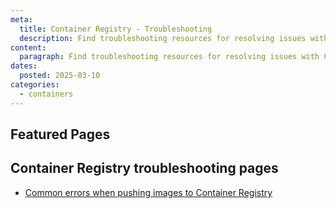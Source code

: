 ```yaml
---
meta:
  title: Container Registry - Troubleshooting
  description: Find troubleshooting resources for resolving issues with Container Registry.
content:
  paragraph: Find troubleshooting resources for resolving issues with Container Registry.
dates:
  posted: 2025-03-10
categories:
  - containers
---
```


<ProductHeader
  productName="Container Registry troubleshooting"
  productLogo="containerRegistry"
  description="Learn how to fix the most common issues with Scaleway's Container Registry."
/>

## Featured Pages

<Grid>
    <DefaultCard
      title="Container Registry FAQ"
      description="General info on Container Registry."
      url="/faq/container-registry/"
      label="See more"
    />
    <DefaultCard
      title="Common errors when pushing images to Container Registry"
      description="Fix issues when pushing images."
      url="/container-registry/troubleshooting/common-errors-when-pushing-images-to-container-registry/"
      label="See more"
    />
    <DefaultCard
      title="Container Registry API documentation"
      description="Use the API to interact with Registry."
      url="https://www.scaleway.com/en/developers/api/registry/"
      label="See more"
    />
</Grid>


## Container Registry troubleshooting pages

- [Common errors when pushing images to Container Registry](/container-registry/troubleshooting/common-errors-when-pushing-images-to-container-registry/)
